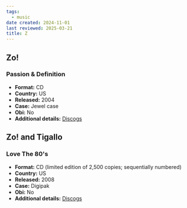 ```yaml
---
tags:
  - music
date created: 2024-11-01
last reviewed: 2025-03-21
title: Z
---
```


## Zo!

### Passion & Definition

- **Format:** CD
- **Country:** US
- **Released:** 2004
- **Case:** Jewel case
- **Obi:** No
- **Additional details:** [Discogs](https://www.discogs.com/release/714064-Zo-Passion-Definition-)

## Zo! and Tigallo

### Love The 80's

- **Format:** CD (limited edition of 2,500 copies; sequentially numbered)
- **Country:** US
- **Released:** 2008
- **Case:** Digipak
- **Obi:** No
- **Additional details:** [Discogs](https://www.discogs.com/release/1426720-Zo-And-Tigallo-Love-The-80s)
